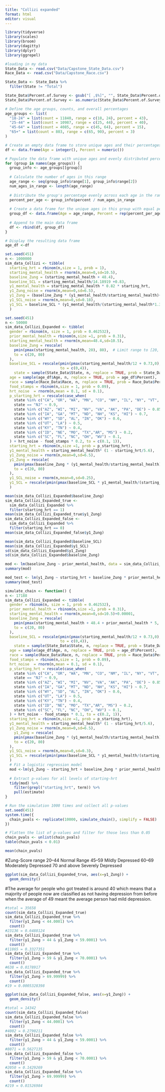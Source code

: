 ```yaml
---
title: "Collizi expanded"
format: html
editor: visual
---
```


```r
library(tidyverse)
library(scales)
library(broom)
library(dagitty)
library(dplyr)
library(ggrepel)
```

```r
#loading in my data
State_Data <- read.csv("Data/Capstone_State_Data.csv")
Race_Data <- read.csv("Data/Capstone_Race.csv")
```
```r
State_Data <- State_Data %>%
  filter(State != "Total")
```

```r
State_Data$Percent.of.Survey <- gsub("[ ,$%]", "", State_Data$Percent.of.Survey)
State_Data$Percent.of.Survey <- as.numeric(State_Data$Percent.of.Survey) /100
```

```r
# Define the age groups, counts, and overall percentages
age_groups <- list(
  "18-24" = list(count = 11840, range = c(18, 24), percent = 43),
  "25-44" = list(count = 10987, range = c(25, 44), percent = 40),
  "45-64" = list(count = 4085, range = c(45, 64), percent = 15),
  "65+" = list(count = 803, range = c(65, 90), percent = 3)
)

# Create an empty data frame to store unique ages and their percentages
df <- data.frame(Age = integer(), Percent = numeric())

# Populate the data frame with unique ages and evenly distributed percentages for each age group
for (group in names(age_groups)) {
  group_info <- age_groups[[group]]
  
  # Calculate the number of ages in this range
  age_range <- seq(group_info$range[1], group_info$range[2])
  num_ages_in_range <- length(age_range)
  
  # Distribute the group's percentage evenly across each age in the range
  percent_per_age <- group_info$percent / num_ages_in_range
  
  # Create a data frame for the unique ages in this group with equal percentage
  group_df <- data.frame(Age = age_range, Percent = rep(percent_per_age, num_ages_in_range))
  
  # Append to the main data frame
  df <- rbind(df, group_df)
}

# Display the resulting data frame
age_df <-df
```


```r
set.seed(451)
n <- 1000000
sim_data_Collizi <- tibble(
  starting_hrt = rbinom(n,size = 1, prob = 1),
  starting_mental_health = rnorm(n,mean=0,sd=10.5),
  baseline_Zung = (starting_mental_health + 48.4),
  baseline_SCL = starting_mental_health/14.18919 +0.83,
  y1_mental_health = starting_mental_health * 0.82 * starting_hrt,
  y1_Zung_noise = rnorm(n,mean=0,sd=6.5),
  y1_Zung = (baseline_Zung * (y1_mental_health/starting_mental_health)+ y1_Zung_noise),
  y1_SCL_noise = rnorm(n,mean=0,sd=0.18),
  y1_SCL = baseline_SCL * (y1_mental_health/(starting_mental_health*1.33) - y1_SCL_noise)
  )

```

```r
set.seed(451)
n <- 50000
sim_data_Collizi_Expanded <- tibble(
  gender = rbinom(n, size = 1, prob = 0.462532),
  prior_mental_health = rbinom(n,size =1, prob = 0.31),
  starting_mental_health = rnorm(n,mean=48.4,sd=10.5),
  baseline_Zung = rescale(
    pmin(pmax(starting_mental_health, 20), 80),  # Limit range to [20, 80]
    to = c(20, 80)
  ),
  baseline_SCL = rescale(pmin(pmax(starting_mental_health/12 + 0.73,0),4),
                         to = c(0,4)),
    state = sample(State_Data$State, n, replace = TRUE, prob = State_Data$Percent.of.Survey),
  age = sample(age_df$Age, n, replace = TRUE, prob = age_df$Percent),
  race = sample(Race_Data$Race, n, replace = TRUE, prob = Race_Data$Percent),
  food_stamps = rbinom(n,size = 1, prob = 0.09),
  hrt_noise  = rnorm(n,mean = 0.1, sd = 0.1),
  p_starting_hrt = rescale(case_when(
    state %in% c("CA", "OR", "WA", "MN", "CO", "NM", "IL", "NY", "VT", "DC", "ME", "MD", "CT", "MA", "RI") ~ 1,
    state == "NJ" ~ 0.9,
    state %in% c("AZ", "WI", "MI", "NV", "VA", "AK", "PA", "DE") ~ 0.85,
    state %in% c("IA", "GA", "MT", "ND", "NH", "KS", "HI") ~ 0.7,
    state %in% c("WY", "SD", "AL", "IN", "OK") ~ 0.6,
    state %in% c("UT", "LA") ~ 0.5,
    state %in% c("KY", "TN") ~ 0.4,
    state %in% c("ID", "NE", "MO", "TX","AR", "MS") ~ 0.2,
    state %in% c("SC", "FL", "NC", "OH", "WV") ~ 0.1,
  ) + hrt_noise - food_stamps * 0.2, to = c(0.1, 1)),
  starting_hrt = rbinom(n,size =1, prob = p_starting_hrt),
  y1_mental_health = starting_mental_health* (1 - starting_hrt/5.6),
  y1_Zung_noise = rnorm(n,mean=0,sd=6.5),
  y1_Zung = rescale(
    pmin(pmax(baseline_Zung * (y1_mental_health/starting_mental_health) + y1_Zung_noise, 20), 80),
    to = c(20, 80)
  ),
  y1_SCL_noise = rnorm(n,mean=0,sd=0.25),
  y1_SCL = rescale(pmin(pmax(baseline_SCL * y1_mental_health/(starting_mental_health*1.33) +y1_SCL_noise,0),4),to = c(0,4))
  )
```

```r
mean(sim_data_Collizi_Expanded$baseline_Zung)
sim_data_Collizi_Expanded_true <- 
  sim_data_Collizi_Expanded %>%
  filter(starting_hrt == 1) 
mean(sim_data_Collizi_Expanded_true$y1_Zung)
sim_data_Collizi_Expanded_false <- 
  sim_data_Collizi_Expanded %>%
  filter(starting_hrt == 0) 
mean(sim_data_Collizi_Expanded_false$y1_Zung)
```
```r
mean(sim_data_Collizi_Expanded$baseline_SCL)
mean(sim_data_Collizi_Expanded$y1_SCL)
sd(sim_data_Collizi_Expanded$y1_Zung)
sd(sim_data_Collizi_Expanded$baseline_Zung)
```
```r
mod <- lm(baseline_Zung ~ prior_mental_health, data = sim_data_Collizi_Expanded)
summary(mod)
```


```r
mod_test <- lm(y1_Zung ~ starting_hrt + baseline_Zung * prior_mental_health + food_stamps, data = sim_data_Collizi_Expanded)
summary(mod_test)
```


```r
simulate_chain <- function() {
n <- 17188
sim_data_Collizi_Expanded <- tibble(
  gender = rbinom(n, size = 1, prob = 0.462532),
  prior_mental_health = rbinom(n,size =1, prob = 0.31),
  starting_mental_health = rnorm(n,mean=0,sd=10.5)+0.00001,
  baseline_Zung = rescale(
    pmin(pmax(starting_mental_health + 48.4 + prior_mental_health * 5, 20), 80),  # Limit range to [20, 80]
    to = c(20, 80)
  ),
  baseline_SCL = rescale(pmin(pmax(starting_mental_health/12 + 0.73,0),4),
                         to = c(0,4)),
    state = sample(State_Data$State, n, replace = TRUE, prob = State_Data$Percent.of.Survey),
  age = sample(age_df$Age, n, replace = TRUE, prob = age_df$Percent),
  race = sample(Race_Data$Race, n, replace = TRUE, prob = Race_Data$Percent),
  food_stamps = rbinom(n,size = 1, prob = 0.09),
  hrt_noise  = rnorm(n,mean = 0.1, sd = 0.1),
  p_starting_hrt = rescale(case_when(
    state %in% c("CA", "OR", "WA", "MN", "CO", "NM", "IL", "NY", "VT", "DC", "ME", "MD", "CT", "MA", "RI") ~ 1,
    state == "NJ" ~ 0.9,
    state %in% c("AZ", "WI", "MI", "NV", "VA", "AK", "PA", "DE") ~ 0.85,
    state %in% c("IA", "GA", "MT", "ND", "NH", "KS", "HI") ~ 0.7,
    state %in% c("WY", "SD", "AL", "IN", "OK") ~ 0.6,
    state %in% c("UT", "LA") ~ 0.5,
    state %in% c("KY", "TN") ~ 0.4,
    state %in% c("ID", "NE", "MO", "TX","AR", "MS") ~ 0.2,
    state %in% c("SC", "FL", "NC", "OH", "WV") ~ 0.1,
  ) + hrt_noise - food_stamps * 0.1, to = c(0.2, 1)),
  starting_hrt = rbinom(n,size =1, prob = p_starting_hrt),
  y1_mental_health = starting_mental_health* (1 - starting_hrt/5.6),
  y1_Zung_noise = rnorm(n,mean=0,sd=6.5),
    y1_Zung = rescale(
    pmin(pmax(baseline_Zung * (y1_mental_health/starting_mental_health) + y1_Zung_noise, 20), 80),  
    to = c(20, 80)
  ),
  y1_SCL_noise = rnorm(n,mean=0,sd=0.3),
  y1_SCL = rescale(pmin(pmax(baseline_SCL * y1_mental_health/(starting_mental_health*1.33) +y1_SCL_noise,0),4),to = c(0,4))
  )
  # Fit a logistic regression model
  mod <-lm(y1_Zung ~ starting_hrt + baseline_Zung * prior_mental_health, data = sim_data_Collizi_Expanded)
  
  # Extract p-values for all levels of starting-hrt
  tidy(mod) %>%
    filter(grepl("starting_hrt", term)) %>%
    pull(estimate)
}

# Run the simulation 1000 times and collect all p-values
set.seed(451)
system.time({
  chain_pvals <- replicate(10000, simulate_chain(), simplify = FALSE)
})

# Flatten the list of p-values and filter for those less than 0.05
chain_pvals <- unlist(chain_pvals)
table(chain_pvals < 0.01)
```



```r
mean(chain_pvals)
```

#Zung-Score range
20–44 Normal Range
45–59 Mildly Depressed
60–69 Moderately Depressed
70 and above Severely Depressed


```r
ggplot(sim_data_Collizi_Expanded_true, aes(x=y1_Zung)) +
  geom_density()
```
#The average for people who got treated is around 40 which means that a majority of people now are classified as not having depression from before when the average of 49 meant the average person had mild depression.
```r
#total = 35658
count(sim_data_Collizi_Expanded_true)
sim_data_Collizi_Expanded_true %>%
  filter(y1_Zung < 44.0001) %>% 
  count()
#23136 = 0.6488124
sim_data_Collizi_Expanded_true %>%
  filter(y1_Zung > 44 & y1_Zung < 59.0001) %>% 
  count()
#11865 = 0.3327351
sim_data_Collizi_Expanded_true %>%
  filter(y1_Zung > 59 & y1_Zung < 70.0001) %>% 
  count()
#638 = 0.0178917
sim_data_Collizi_Expanded_true %>%
  filter(y1_Zung > 69.99999) %>% 
  count()
#19 = 0.0005328398
```

```r
ggplot(sim_data_Collizi_Expanded_false, aes(x=y1_Zung)) +
  geom_density()
```

```r
#total = 14342
count(sim_data_Collizi_Expanded_false)
sim_data_Collizi_Expanded_false %>%
  filter(y1_Zung < 44.0001) %>% 
  count()
#4002 = 0.2790211
sim_data_Collizi_Expanded_false %>%
  filter(y1_Zung > 44 & y1_Zung < 59.0001) %>% 
  count()
#8071 = 0.5627135
sim_data_Collizi_Expanded_false %>%
  filter(y1_Zung > 59 & y1_Zung < 70.0001) %>% 
  count()
#2050 = 0.1429269
sim_data_Collizi_Expanded_false %>%
  filter(y1_Zung > 69.99999) %>% 
  count()
#219 = 0.01526984
```


